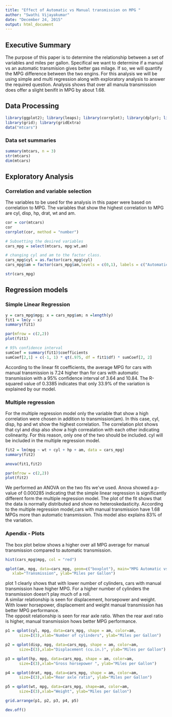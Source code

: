 ```yaml
---
title: "Effect of Automatic vs Manual transmission on MPG "
author: "Swathi Vijayakumar"
date: "December 24, 2015"
output: html_document
---
```

## Executive Summary

The purpose of this paper is to determine the relationship between a set of variables and miles per gallon. Specifical we want to determine if a manual vs an automatic transmision gives better gas milage.  If so, we will quantify the MPG difference between the two engins.
For this analysis we will be using simple and multi regression along with exploratory analysis to answer the required question. Analysis shows that over all manula transmission does offer a slight benifit in MPG by about 1.68.    


## Data Processing

```r
library(ggplot2); library(leaps); library(corrplot); library(dplyr); library(lattice)
library(grid); library(gridExtra)
data("mtcars")
```



### Data set summaries

```r
summary(mtcars, n = 3)
str(mtcars)
dim(mtcars)
```

## Exploratory Analysis

### Correlation and variable selection

The variables to be used for the analysis in this paper were based on correlation to MPG. The variables that show the highest correlation to MPG are cyl, disp, hp, drat, wt and am.  

```r
cor = cor(mtcars)
cor
corrplot(cor, method = "number")

# Subsetting the desired variables
cars_mpg = select(mtcars, mpg:wt,am)

# changing cyl and am to the factor class.  
cars_mpg$cyl = as.factor(cars_mpg$cyl)
cars_mpg$am = factor(cars_mpg$am,levels = c(0,1), labels = c("Automatic", "Manual"))

str(cars_mpg)
```

## Regression models

### Simple Linear Regression

```r
y = cars_mpg$mpg; x = cars_mpg$am; n =length(y) 
fit1 = lm(y ~ x)
summary(fit1)

par(mfrow = c(2,2))
plot(fit1)

# 95% confidence interval
sumCoef = summary(fit1)$coefficients
sumCoef[2,1] + c(-1, 1) * qt(.975, df = fit1$df) * sumCoef[2, 2]

```

According to the linear fit coefficients, the average MPG for cars with manual transmission is 7.24 higher than for cars with automatic transmission with a 95% confidence interval of 3.64 and 10.84. The R-squared value of 0.3385 indicates that only 33.9% of the variation is explained by our model.  

### Multiple regression

For the multiple regression model only the variable that show a high correlation were chosen in addition to transmission(am).  In this case, cyl, disp, hp and wt show the highest correlation. The correlation plot shows that cyl and disp also show a high correalation with each other indicating colinearity. For this reason, only one of the two should be included.  cyl will be included in the multiple regression model.

```r
fit2 = lm(mpg ~ wt + cyl + hp + am, data = cars_mpg)
summary(fit2)

anova(fit1,fit2)

par(mfrow = c(2,2))
plot(fit2)
```

We performed an ANOVA on the two fits we've used.  Anova showed a p-value of 0.000285 indicating that the simple linear regression is significantly different form the multiple regression model.
The plot of the fit shows that the data is normally distributed and show no heteroskedasticity. 
According to the multiple regression model,cars with manual transmission have 1.68 MPGs more than automatic transmission. This model also explains 83% of the variation. 



### Apendix - Plots 

The box plot below shows a higher over all MPG average for manual transmission compared to automatic transmission.

```r
hist(cars_mpg$mpg, col = "red")

qplot(am, mpg, data=cars_mpg, geom=c("boxplot"), main="MPG Automatic vs Manual",
   xlab="Transmission", ylab="Miles per Gallon")
```


plot 1 clearly shows that with lower number of cylinders, cars with manual transmission have higher MPG. For a higher number of cylinders the transmission doesn't play much of a roll.  
A similar relationship is seen for displacement, horsepower and weight.  With lower horsepower, displacement and weight manual transmission has better MPG performance.  
The opposit relationship is seen for rear axle ratio. When the rear axel ratio is higher, manual transmission hows better MPG performance.  

```r
p1 = qplot(cyl, mpg, data=cars_mpg, shape = am, color=am, 
      size=I(3),xlab="Number of cylinders", ylab="Miles per Gallon") 

p2 = qplot(disp, mpg, data=cars_mpg, shape = am, color=am, 
      size=I(3),xlab="Displacement (cu.in.)", ylab="Miles per Gallon") 

p3 = qplot(hp, mpg, data=cars_mpg, shape = am, color=am, 
      size=I(3),xlab="Gross horsepower ", ylab="Miles per Gallon") 

p4 = qplot(drat, mpg, data=cars_mpg, shape = am, color=am, 
      size=I(3),xlab="Rear axle ratio", ylab="Miles per Gallon") 

p5 = qplot(wt, mpg, data=cars_mpg, shape=am, color=am, 
      size=I(3),xlab="Weight", ylab="Miles per Gallon") 

grid.arrange(p1, p2, p3, p4, p5)

dev.off()
```


